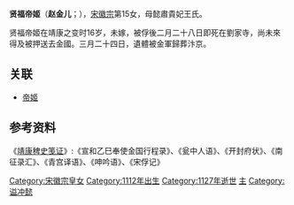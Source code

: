 {{東亞女性歷史人物
| 名稱=贤福帝姬
| 身份=[[宋朝|宋朝]]公主
| 畫像=
| 說明=
| 姓名=赵金儿
| 封爵=[[帝姬|帝姬]]
| 位號=
| 封號=贤福帝姬
| 出生年=1111年
| 逝世年=1127年
| 同胞兄弟=莘王[[趙植|趙植]]、陳國公[[趙機|趙機]]
| 墳墓=开封
| 父親=[[宋徽宗|宋徽宗]]
| 同胞姊妹=[[惠淑帝姬|惠淑帝姬]]、康淑帝姬、柔福帝姬
| 母親=[[懿肅貴妃|懿肅貴妃]]
|}}

'''贤福帝姬'''（'''赵金儿'''；{{bd|1111年||1127年}}），[[宋徽宗|宋徽宗]]第15女，母懿肅貴妃王氏。

贤福帝姬在靖康之变时16岁，未嫁，被俘後二月二十八日即死在劉家寺，尚未來得及被押送去金國。三月二十四日，遺體被金軍歸葬汴京。

==关联==
*[[帝姬|帝姬]]

==参考资料==
《[[靖康稗史笺证|靖康稗史笺证]]》:《宣和乙巳奉使金国行程录》、《瓮中人语》、《开封府状》、《南征录汇》、《青宫译语》、《呻吟语》、《宋俘记》


[[Category:宋徽宗皇女|Category:宋徽宗皇女]]
[[Category:1112年出生|Category:1112年出生]]
[[Category:1127年逝世|Category:1127年逝世]]
[[Category:靖康之变被俘者|主]]
[[Category:谥冲懿|Category:谥冲懿]]